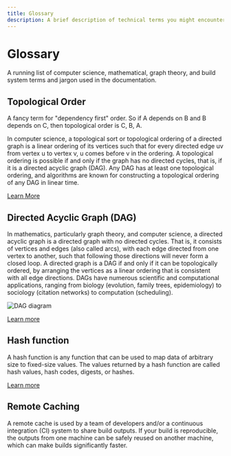 ```yaml
---
title: Glossary
description: A brief description of technical terms you might encounter while using Turborepo.
---
```


# Glossary

A running list of computer science, mathematical, graph theory, and build system terms and jargon used in the documentation.

## Topological Order

A fancy term for "dependency first" order. So if A depends on B and B depends on C, then topological order is C, B, A.

In computer science, a topological sort or topological ordering of a directed graph is a linear ordering of its vertices such that for every directed edge uv from vertex u to vertex v, u comes before v in the ordering.
A topological ordering is possible if and only if the graph has no directed cycles, that is, if it is a directed acyclic graph (DAG). Any DAG has at least one topological ordering, and algorithms are known for constructing a topological ordering of any DAG in linear time.

[Learn More](https://en.wikipedia.org/wiki/Topological_sorting)

## Directed Acyclic Graph (DAG)

In mathematics, particularly graph theory, and computer science, a directed acyclic graph is a directed graph with no directed cycles. That is, it consists of vertices and edges (also called arcs), with each edge directed from one vertex to another, such that following those directions will never form a closed loop. A directed graph is a DAG if and only if it can be topologically ordered, by arranging the vertices as a linear ordering that is consistent with all edge directions. DAGs have numerous scientific and computational applications, ranging from biology (evolution, family trees, epidemiology) to sociology (citation networks) to computation (scheduling).

![DAG diagram](/images/docs/dag-diagram.svg)

[Learn more](https://en.wikipedia.org/wiki/Directed_acyclic_graph)

## Hash function

A hash function is any function that can be used to map data of arbitrary size to fixed-size values. The values returned by a hash function are called hash values, hash codes, digests, or hashes.

[Learn more](https://en.wikipedia.org/wiki/Hash_function)

## Remote Caching

A remote cache is used by a team of developers and/or a continuous integration (CI) system to share build outputs. If your build is reproducible, the outputs from one machine can be safely reused on another machine, which can make builds significantly faster.
